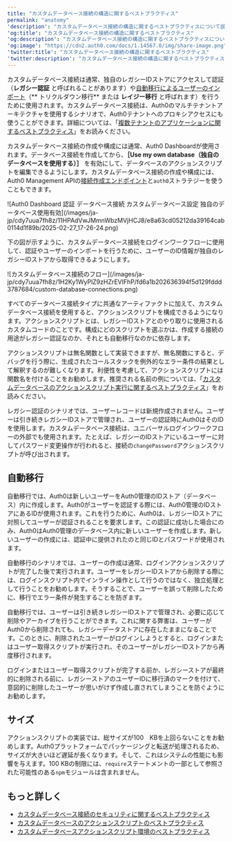 ```yaml
---
title: "カスタムデータベース接続の構造に関するベストプラクティス"
permalink: "anatomy"
'description': "カスタムデータベース接続の構造に関するベストプラクティスについて説明します。"
'og:title': "カスタムデータベース接続の構造に関するベストプラクティス"
'og:description': "カスタムデータベース接続の構造に関するベストプラクティスについて説明します。"
'og:image': "https://cdn2.auth0.com/docs/1.14567.0/img/share-image.png"
'twitter:title': "カスタムデータベース接続の構造に関するベストプラクティス"
'twitter:description': "カスタムデータベース接続の構造に関するベストプラクティスについて説明します。"
---
```


カスタムデータベース接続は通常、独自のレガシーIDストアにアクセスして認証（**レガシー認証** と呼ばれることがあります）や[自動移行によるユーザーのインポート](/ja-jp/manage-users/user-migration/configure-automatic-migration-from-your-database)（** トリクルダウン移行** または **レイジー移行** と呼ばれます）を行うために使用されます。カスタムデータベース接続は、Auth0のマルチテナントアーキテクチャを使用するシナリオで、Auth0テナントへのプロキシアクセスにも使うことができます。詳細については、「[複数テナントのアプリケーションに関するベストプラクティス](/ja-jp/get-started/auth0-overview/create-tenants/multi-tenant-apps-best-practices)」をお読みください。

カスタムデータベース接続の作成や構成には通常、<Tooltip data-tooltip-id="react-containers-DefinitionTooltip-0" href="/ja-jp/glossary?term=auth0-dashboard" tip="Auth0 Dashboard: サービスを構成するためのAuth0の主製品。" cta="用語集の表示">Auth0 Dashboard</Tooltip>が使用されます。データベース接続を作成してから、**［Use my own database（独自のデータベースを使用する）］** を有効にして、データベースのアクションスクリプトを編集できるようにします。カスタムデータベース接続の作成や構成には、Auth0 <Tooltip data-tooltip-id="react-containers-DefinitionTooltip-0" href="/ja-jp/glossary?term=management-api" tip="Management API: 顧客が管理タスクを実行できるようにするための製品。" cta="用語集の表示">Management API</Tooltip>の[接続作成エンドポイント](https://auth0.com/docs/api/management/v2#!/Connections/post_connections)と`auth0`ストラテジーを使うこともできます。

<Frame>![Auth0 Dashboard 認証 データベース接続 カスタムデータベース設定 独自のデータベース使用有効](/images/ja-jp/cdy7uua7fh8z/11HPAdVwJMmnWbzMVjHCJ8/e8a63cd05212da39164cab0114d1f89b/2025-02-27_17-26-24.png)</Frame>

下の図が示すように、カスタムデータベース接続をログインワークフローに使用して、認証やユーザーのインポートを行うために、ユーザーのID情報が独自のレガシーIDストアから取得できるようにします。

<Frame>![カスタムデータベース接続のフロー](/images/ja-jp/cdy7uua7fh8z/1H2Ky1WyPlZ9zHZrEVlFhP/fd6a1b202636394f5d129fddd3787684/custom-database-connections.png)</Frame>

すべてのデータベース接続タイプに共通なアーティファクトに加えて、カスタムデータベース接続を使用すると、アクションスクリプトを構成できるようになります。アクションスクリプトとは、レガシーIDストアとのやり取りに使用されるカスタムコードのことです。構成にどのスクリプトを選ぶかは、作成する接続の用途がレガシー認証なのか、それとも自動移行なのかに依存します。

アクションスクリプトは無名関数として実装できますが、無名関数にすると、デバッグを行う際に、生成されたコールスタックを例外的なエラー条件の結果として解釈するのが難しくなります。利便性を考慮して、アクションスクリプトには関数名を付けることをお勧めします。推奨される名前の例については、「[カスタムデータベースのアクションスクリプト実行に関するベストプラクティス](/ja-jp/authenticate/database-connections/custom-db/custom-database-connections-scripts/execution)」をお読みください。

レガシー認証のシナリオでは、ユーザーレコードは新規作成されません。ユーザーは引き続きレガシーIDストアで管理され、ユーザーの認証時にAuth0はそのIDを使用します。カスタムデータベース接続は、ユニバーサルログインワークフローの外部でも使用されます。たとえば、レガシーのIDストアにいるユーザーに対してパスワード変更操作が行われると、接続の`changePassword`アクションスクリプトが呼び出されます。

## 自動移行

自動移行では、Auth0は新しいユーザーをAuth0管理のIDストア（データベース）内に作成します。Auth0がユーザーを認証する際には、Auth0管理のIDストアにあるIDが使用されます。これを行うために、Auth0は、レガシーIDストアに対照してユーザーが認証されることを要求します。この認証に成功した場合にのみ、Auth0はAuth0管理のデータベース内に新しいユーザーを作成します。新しいユーザーの作成には、認証中に提供されたのと同じIDとパスワードが使用されます。

自動移行のシナリオでは、ユーザーの作成は通常、ログインアクションスクリプトが完了した後で実行されます。ユーザーをレガシーIDストアから削除する際には、ログインスクリプト内でインライン操作として行うのではなく、独立処理として行うことをお勧めします。そうすることで、ユーザーを誤って削除したために、移行でエラー条件が発生することを防ぎます。

自動移行では、ユーザーは引き続きレガシーIDストアで管理され、必要に応じて削除やアーカイブを行うことができます。これに関する弊害は、ユーザーがAuth0から削除されても、レガシーデータストアに存在したままになることです。このときに、削除されたユーザーがログインしようとすると、ログインまたはユーザー取得スクリプトが実行され、そのユーザーがレガシーIDストアから再度移行されます。

ログインまたはユーザー取得スクリプトが完了する前か、レガシーストアが最終的に削除される前に、レガシーストアのユーザーIDに移行済のマークを付けて、意図的に削除したユーザーが思いがけず作成し直されてしまうことを防ぐようにお勧めします。

## サイズ

アクションスクリプトの実装では、総サイズが100　KBを上回らないことをお勧めします。Auth0プラットフォームでパッケージングと転送が処理されるため、サイズが大きいほど遅延が長くなります。そして、これはシステムの性能にも影響を与えます。100 KBの制限には、`require`ステートメントの一部として参照された可能性のある`npm`モジュールは含まれません。

## もっと詳しく

* [カスタムデータベース接続のセキュリティに関するベストプラクティス](/ja-jp/authenticate/database-connections/custom-db/custom-database-connections-scripts/connection-security)
* [カスタムデータベースのアクションスクリプトのベストプラクティス](/ja-jp/authenticate/database-connections/custom-db/custom-database-connections-scripts/execution)
* [カスタムデータベースアクションスクリプト環境のベストプラクティス](/ja-jp/authenticate/database-connections/custom-db/custom-database-connections-scripts/environment)